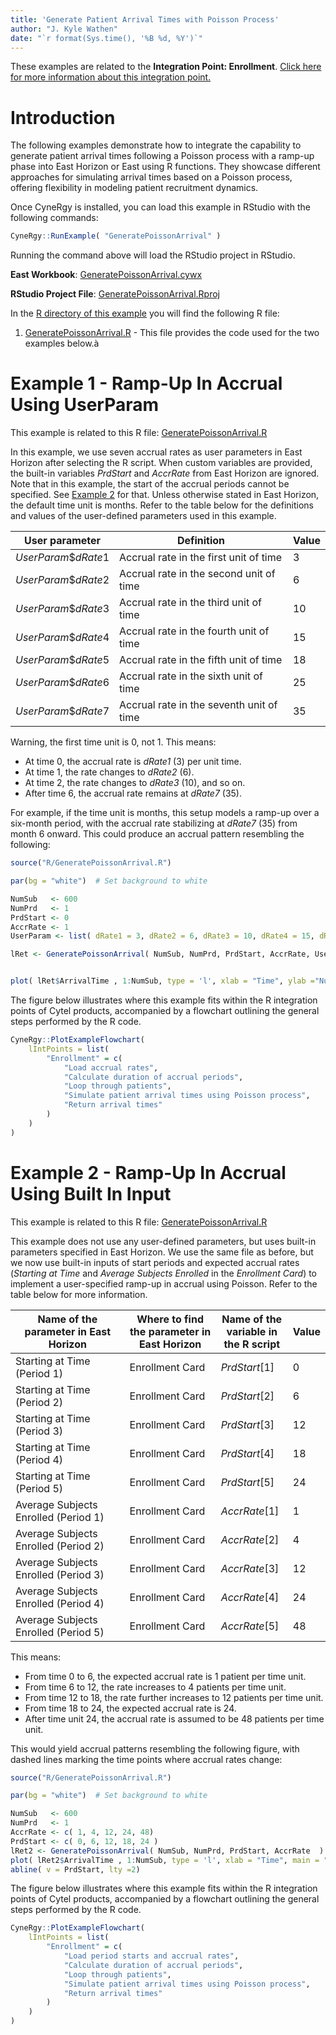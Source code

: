 ```yaml
---
title: 'Generate Patient Arrival Times with Poisson Process'
author: "J. Kyle Wathen"
date: "`r format(Sys.time(), '%B %d, %Y')`"
---
```


<div class="alert alert-primary" role="alert">
  <p style="margin-bottom:0">These examples are related to the <strong>Integration Point: Enrollment</strong>.
  <a href="IntegrationPointEnrollment.html" class="alert-link">Click here for more information about this integration point.</a></p>
</div>

# Introduction

The following examples demonstrate how to integrate the capability to generate patient arrival times following a Poisson process with a ramp-up phase into East Horizon or East using R functions. They showcase different approaches for simulating arrival times based on a Poisson process, offering flexibility in modeling patient recruitment dynamics.

Once CyneRgy is installed, you can load this example in RStudio with the following commands:
```r
CyneRgy::RunExample( "GeneratePoissonArrival" )
```

Running the command above will load the RStudio project in RStudio. 

**East Workbook**: [GeneratePoissonArrival.cywx](https://github.com/Cytel-Inc/CyneRgy/blob/main/inst/Examples/GeneratePoissonArrival/GeneratePoissonArrival.cywx)

**RStudio Project File**: [GeneratePoissonArrival.Rproj](https://github.com/Cytel-Inc/CyneRgy/blob/main/inst/Examples/GeneratePoissonArrival/GeneratePoissonArrival.Rproj)

In the [R directory of this example](https://github.com/Cytel-Inc/CyneRgy/tree/main/inst/Examples/GeneratePoissonArrival/R) you will find the following R file:

1. [GeneratePoissonArrival.R](https://github.com/Cytel-Inc/CyneRgy/blob/main/inst/Examples/GeneratePoissonArrival/R/GeneratePoissonArrival.R) - This file provides the code used for the two examples below.à

# Example 1 - Ramp-Up In Accrual Using UserParam

<div class="alert alert-primary" role="alert">
  <p style="margin-bottom:0"> This example is related to this R file: <a href="https://github.com/Cytel-Inc/CyneRgy/blob/main/inst/Examples/GeneratePoissonArrival/R/GeneratePoissonArrival.R" class="alert-link">GeneratePoissonArrival.R</a></p>
</div>

In this example, we use seven accrual rates as user parameters in East Horizon after selecting the R script. When custom variables are provided, the built-in variables *PrdStart* and *AccrRate* from East Horizon are ignored. Note that in this example, the start of the accrual periods cannot be specified. See [Example 2](#example-2---ramp-up-in-accrual) for that. Unless otherwise stated in East Horizon, the default time unit is months. Refer to the table below for the definitions and values of the user-defined parameters used in this example.

|**User parameter**|**Definition**|**Value**|
|---|------|---|
|$UserParam\$dRate1$|Accrual rate in the first unit of time|3|
|$UserParam\$dRate2$|Accrual rate in the second unit of time|6|
|$UserParam\$dRate3$|Accrual rate in the third unit of time|10|
|$UserParam\$dRate4$|Accrual rate in the fourth unit of time|15|
|$UserParam\$dRate5$|Accrual rate in the fifth unit of time|18|
|$UserParam\$dRate6$|Accrual rate in the sixth unit of time|25|
|$UserParam\$dRate7$|Accrual rate in the seventh unit of time|35|

Warning, the first time unit is 0, not 1. This means:

- At time 0, the accrual rate is *dRate1* (3) per unit time.
- At time 1, the rate changes to *dRate2* (6).
- At time 2, the rate changes to *dRate3* (10), and so on.
- After time 6, the accrual rate remains at *dRate7* (35).

For example, if the time unit is months, this setup models a ramp-up over a six-month period, with the accrual rate stabilizing at *dRate7* (35) from month 6 onward. This could produce an accrual pattern resembling the following:

```r
source("R/GeneratePoissonArrival.R")

par(bg = "white")  # Set background to white

NumSub   <- 600
NumPrd   <- 1  
PrdStart <- 0 
AccrRate <- 1 
UserParam <- list( dRate1 = 3, dRate2 = 6, dRate3 = 10, dRate4 = 15, dRate5 = 18, dRate6 = 25, dRate7 = 35 )

lRet <- GeneratePoissonArrival( NumSub, NumPrd, PrdStart, AccrRate, UserParam )


plot( lRet$ArrivalTime , 1:NumSub, type = 'l', xlab = "Time", ylab ="Number of Patients Enrolled", main = "Number of Patients Enrolled Using UserParam")
```

The figure below illustrates where this example fits within the R integration points of Cytel products, accompanied by a flowchart outlining the general steps performed by the R code.

```r
CyneRgy::PlotExampleFlowchart(
    lIntPoints = list(
        "Enrollment" = c(
            "Load accrual rates", 
            "Calculate duration of accrual periods",
            "Loop through patients", 
            "Simulate patient arrival times using Poisson process", 
            "Return arrival times"
        )
    )
)
```

# Example 2 - Ramp-Up In Accrual Using Built In Input

<div class="alert alert-primary" role="alert">
  <p style="margin-bottom:0"> This example is related to this R file: <a href="https://github.com/Cytel-Inc/CyneRgy/blob/main/inst/Examples/GeneratePoissonArrival/R/GeneratePoissonArrival.R" class="alert-link">GeneratePoissonArrival.R</a></p>
</div>

This example does not use any user-defined parameters, but uses built-in parameters specified in East Horizon. We use the same file as before, but we now use built-in inputs of start periods and expected accrual rates (*Starting at Time* and *Average Subjects Enrolled* in the *Enrollment Card*) to implement a user-specified ramp-up in accrual using Poisson. Refer to the table below for more information.

|**Name of the parameter in East Horizon**|**Where to find the parameter in East Horizon**|**Name of the variable in the R script**|**Value**
|-----|----|---|-|
|Starting at Time (Period 1)|Enrollment Card|$PrdStart[ 1 ]$|0|
|Starting at Time (Period 2)|Enrollment Card|$PrdStart[ 2 ]$|6|
|Starting at Time (Period 3)|Enrollment Card|$PrdStart[ 3 ]$|12|
|Starting at Time (Period 4)|Enrollment Card|$PrdStart[ 4 ]$|18|
|Starting at Time (Period 5)|Enrollment Card|$PrdStart[ 5 ]$|24|
|Average Subjects Enrolled (Period 1)|Enrollment Card|$AccrRate[ 1 ]$|1|
|Average Subjects Enrolled (Period 2)|Enrollment Card|$AccrRate[ 2 ]$|4|
|Average Subjects Enrolled (Period 3)|Enrollment Card|$AccrRate[ 3 ]$|12|
|Average Subjects Enrolled (Period 4)|Enrollment Card|$AccrRate[ 4 ]$|24|
|Average Subjects Enrolled (Period 5)|Enrollment Card|$AccrRate[ 5 ]$|48|

This means:

- From time 0 to 6, the expected accrual rate is 1 patient per time unit.
- From time 6 to 12, the rate increases to 4 patients per time unit.
- From time 12 to 18, the rate further increases to 12 patients per time unit.
- From time 18 to 24, the expected accrual rate is 24.
- After time unit 24, the accrual rate is assumed to be 48 patients per time unit.

This would yield accrual patterns resembling the following figure, with dashed lines marking the time points where accrual rates change:

```r
source("R/GeneratePoissonArrival.R")

par(bg = "white")  # Set background to white

NumSub   <- 600
NumPrd   <- 1  
AccrRate <- c( 1, 4, 12, 24, 48)
PrdStart <- c( 0, 6, 12, 18, 24 )
lRet2 <- GeneratePoissonArrival( NumSub, NumPrd, PrdStart, AccrRate  )
plot( lRet2$ArrivalTime , 1:NumSub, type = 'l', xlab = "Time", main = "Number of Patients Enrolled Using PrdStart and AccrRate", ylab = "Number of Patients Enrolled", ylim = c(0,300), xlim = c(0,26))
abline( v = PrdStart, lty =2)
```

The figure below illustrates where this example fits within the R integration points of Cytel products, accompanied by a flowchart outlining the general steps performed by the R code.

```r
CyneRgy::PlotExampleFlowchart(
    lIntPoints = list(
        "Enrollment" = c(
            "Load period starts and accrual rates", 
            "Calculate duration of accrual periods",
            "Loop through patients", 
            "Simulate patient arrival times using Poisson process", 
            "Return arrival times"
        )
    )
)
```
